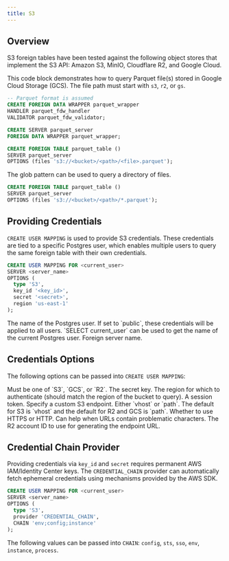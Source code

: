 ```yaml
---
title: S3
---
```


## Overview

S3 foreign tables have been tested against the following object stores that implement the S3 API: Amazon S3, MinIO, Cloudflare R2, and
Google Cloud.

This code block demonstrates how to query Parquet file(s) stored in Google Cloud Storage (GCS).
The file path must start with `s3`, `r2`, or `gs`.

```sql
-- Parquet format is assumed
CREATE FOREIGN DATA WRAPPER parquet_wrapper
HANDLER parquet_fdw_handler
VALIDATOR parquet_fdw_validator;

CREATE SERVER parquet_server
FOREIGN DATA WRAPPER parquet_wrapper;

CREATE FOREIGN TABLE parquet_table ()
SERVER parquet_server
OPTIONS (files 's3://<bucket>/<path>/<file>.parquet');
```

The glob pattern can be used to query a directory of files.

```sql
CREATE FOREIGN TABLE parquet_table ()
SERVER parquet_server
OPTIONS (files 's3://<bucket>/<path>/*.parquet');
```

## Providing Credentials

`CREATE USER MAPPING` is used to provide S3 credentials. These credentials are tied to a specific Postgres user, which enables
multiple users to query the same foreign table with their own credentials.

```sql
CREATE USER MAPPING FOR <current_user>
SERVER <server_name>
OPTIONS (
  type 'S3',
  key_id '<key_id>',
  secret '<secret>',
  region 'us-east-1'
);
```

<ParamField body="current_user" required>
  The name of the Postgres user. If set to `public`, these credentials will be
  applied to all users. `SELECT current_user` can be used to get the name of the
  current Postgres user.
</ParamField>
<ParamField body="server_name" required>
  Foreign server name.
</ParamField>

## Credentials Options

The following options can be passed into `CREATE USER MAPPING`:

<ParamField body="type" required>
  Must be one of `S3`, `GCS`, or `R2`.
</ParamField>
<ParamField body="secret">The secret key.</ParamField>
<ParamField body="region" default="us-east-1">
  The region for which to authenticate (should match the region of the bucket to
  query).
</ParamField>
<ParamField body="session_token">A session token.</ParamField>
<ParamField body="endpoint">Specify a custom S3 endpoint.</ParamField>
<ParamField body="url_style">
  Either `vhost` or `path`. The default for S3 is `vhost` and the default for R2
  and GCS is `path`.
</ParamField>
<ParamField body="use_ssl" default="true">
  Whether to use HTTPS or HTTP.
</ParamField>
<ParamField body="url_compatibility_mode" default="true">
  Can help when URLs contain problematic characters.
</ParamField>
<ParamField body="account_id">
  The R2 account ID to use for generating the endpoint URL.
</ParamField>

## Credential Chain Provider

Providing credentials via `key_id` and `secret` requires permanent AWS IAM/Identity Center keys. The `CREDENTIAL_CHAIN` provider can
automatically fetch ephemeral credentials using mechanisms provided by the AWS SDK.

```sql
CREATE USER MAPPING FOR <current_user>
SERVER <server_name>
OPTIONS (
  type 'S3',
  provider 'CREDENTIAL_CHAIN',
  CHAIN 'env;config;instance'
);
```

The following values can be passed into `CHAIN`: `config`, `sts`, `sso`, `env`, `instance`, `process`.
